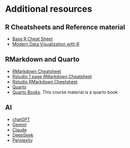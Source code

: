 # Additional resources

## R Cheatsheets and Reference material

* [Base R Cheat Sheet](https://iqss.github.io/dss-workshops/R/Rintro/base-r-cheat-sheet.pdf)
* [Modern Data Visualization with R](https://rkabacoff.github.io/datavis/)

## RMarkdown and Quarto
* [RMarkdown Cheatsheet](https://www.markdownguide.org/cheat-sheet/)
* [Rstudio 1 page RMarkdown Cheatsheet](https://rmarkdown.rstudio.com/lesson-15.HTML)
* [Rstudio RMarkdown Cheetsheet](https://rstudio.github.io/cheatsheets/html/rmarkdown.html)
* [Quarto](https://quarto.org/)
* [Quarto Books](https://quarto.org/docs/books). This course material is a quarto book

## AI 

* [chatGPT](https://chat.openai.com/chat)
* [Gemini](https://gemini.google.com/app)
* [Claude](https://claude.ai/)
* [DeepSeek](https://deepseek.com/) 
* [Perplexity](https://www.perplexity.ai/)
